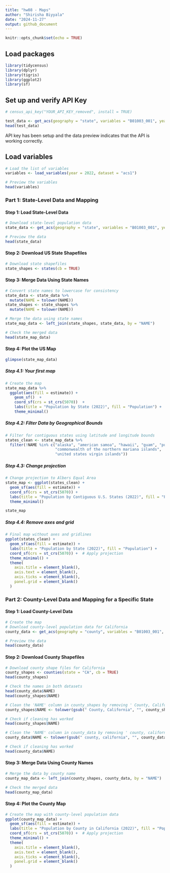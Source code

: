 ```yaml
---
title: "hw08 - Maps"
author: "Shirisha Biyyala"
date: "2024-11-27"
output: github_document
---
```


```r
knitr::opts_chunk$set(echo = TRUE)
```

## Load packages

```r
library(tidycensus)
library(dplyr)
library(tigris)
library(ggplot2)
library(sf)
```


## Set up and verify API Key 

```r
# census_api_key("YOUR_API_KEY_removed", install = TRUE)

test_data <- get_acs(geography = "state", variables = "B01003_001", year = 2022)
head(test_data)
```

API key has been setup and the data preview indicates that the API is working correctly.

## Load variables 

```r
# Load the list of variables 
variables <- load_variables(year = 2022, dataset = "acs1")

# Preview the variables
head(variables)
```

### Part 1: State-Level Data and Mapping

#### Step 1: Load State-Level Data

```r
# Download state-level population data
state_data <- get_acs(geography = "state", variables = "B01003_001", year = 2022, survey = "acs1")

# Preview the data
head(state_data)
```

#### Step 2: Download US State Shapefiles

```r
# Download state shapefiles
state_shapes <- states(cb = TRUE)
```

#### Step 3: Merge Data Using State Names

```r
# Convert state names to lowercase for consistency
state_data <- state_data %>%
  mutate(NAME = tolower(NAME))
state_shapes <- state_shapes %>%
  mutate(NAME = tolower(NAME))

# Merge the data using state names
state_map_data <- left_join(state_shapes, state_data, by = "NAME")

# Check the merged data
head(state_map_data)
```

#### Step 4: Plot the US Map

```r
glimpse(state_map_data)
```

##### Step 4.1: Your first map

```r
# Create the map
state_map_data %>%
  ggplot(aes(fill = estimate)) +
    geom_sf()  +
    coord_sf(crs = st_crs(5070))  +
    labs(title = "Population by State (2022)", fill = "Population") +
    theme_minimal()
```

##### Step 4.2: Filter Data by Geographical Bounds

```r
# Filter for contiguous states using latitude and longitude bounds
states_clean <- state_map_data %>%
  filter(!NAME %in% c("alaska", "american samoa", "hawaii", "guam", "puerto rico", 
                      "commonwealth of the northern mariana islands", 
                      "united states virgin islands"))
```

##### Step 4.3: Change projection

```r
# Change projection to Albers Equal Area
state_map <- ggplot(states_clean) +
  geom_sf(aes(fill = estimate)) +
  coord_sf(crs = st_crs(5070)) +
  labs(title = "Population by Contiguous U.S. States (2022)", fill = "Population") +
  theme_minimal()

state_map
```

##### Step 4.4: Remove axes and grid

```r
# Final map without axes and gridlines
ggplot(states_clean) +
  geom_sf(aes(fill = estimate)) +
  labs(title = "Population by State (2022)", fill = "Population") +
  coord_sf(crs = st_crs(5070)) +  # Apply projection
  theme_minimal() +
  theme(
    axis.title = element_blank(),
    axis.text = element_blank(),
    axis.ticks = element_blank(),
    panel.grid = element_blank()
  )
```

### Part 2: County-Level Data and Mapping for a Specific State

#### Step 1: Load County-Level Data

```r
# Create the map
# Download county-level population data for California
county_data <- get_acs(geography = "county", variables = "B01003_001", state = "CA", year = 2022)

# Preview the data
head(county_data)
```

#### Step 2: Download County Shapefiles

```r
# Download county shape files for California
county_shapes <- counties(state = "CA", cb = TRUE)
head(county_shapes)
```

```r
# Check the names in both datasets
head(county_data$NAME)
head(county_shapes$NAME)
```

```r
# Clean the 'NAME' column in county_shapes by removing ' County, California' and convert to lowercase
county_shapes$NAME <- tolower(gsub(" County, California", "", county_shapes$NAME))

# Check if cleaning has worked
head(county_shapes$NAME)
```
```r
# Clean the 'NAME' column in county_data by removing ' county, california' and convert to lowercase
county_data$NAME <- tolower(gsub(" county, california", "", county_data$NAME))

# Check if cleaning has worked
head(county_data$NAME)
```



#### Step 3: Merge Data Using County Names

```r
# Merge the data by county name
county_map_data <- left_join(county_shapes, county_data, by = "NAME")

# Check the merged data
head(county_map_data)
```

#### Step 4: Plot the County Map

```r
# Create the map with county-level population data
ggplot(county_map_data) +
  geom_sf(aes(fill = estimate)) +
  labs(title = "Population by County in California (2022)", fill = "Population") +
  coord_sf(crs = st_crs(5070)) +  # Apply projection
  theme_minimal() +
  theme(
    axis.title = element_blank(),
    axis.text = element_blank(),
    axis.ticks = element_blank(),
    panel.grid = element_blank()
  )
```





